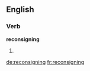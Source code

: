 ==English==

===Verb===
'''reconsigning'''

# {{present participle of|reconsign}}

[[de:reconsigning]]
[[fr:reconsigning]]